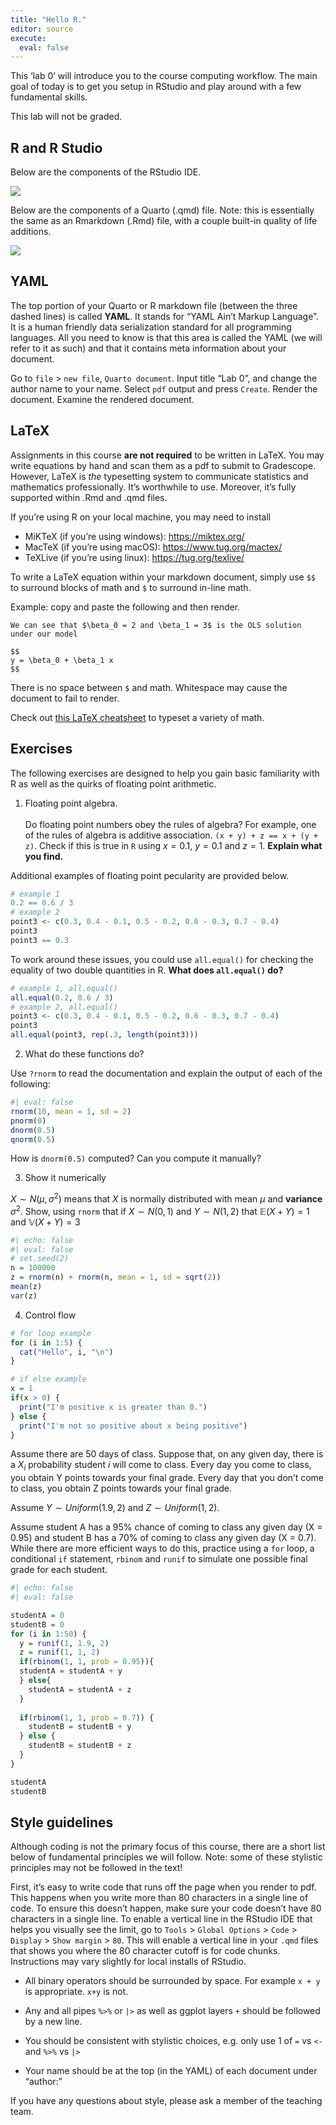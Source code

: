 ```yaml
---
title: "Hello R."
editor: source
execute:
  eval: false
---
```


This 'lab 0' will introduce you to the course computing workflow. The main goal of today is to get you setup in RStudio and play around with a few fundamental skills. 

::: callout-important
This lab will not be graded.
:::

## R and R Studio

Below are the components of the RStudio IDE.

![](/slides/images/lab-0/rstudio.png)

Below are the components of a Quarto (.qmd) file. Note: this is essentially the same as an Rmarkdown (.Rmd) file, with a couple built-in quality of life additions.

![](/slides/images/lab-0/quarto.png)

## YAML

The top portion of your Quarto or R markdown file (between the three dashed lines) is called **YAML**. It stands for "YAML Ain't Markup Language". It is a human friendly data serialization standard for all programming languages. All you need to know is that this area is called the YAML (we will refer to it as such) and that it contains meta information about your document.

::: callout-important
Go to `file` > `new file`, `Quarto document`. Input title "Lab 0", and change the author name to your name. Select `pdf` output and press `Create`. Render the document. Examine the rendered document.
:::

## LaTeX

Assignments in this course **are not required** to be written in LaTeX. You may write equations by hand and scan them as a pdf to submit to Gradescope. However, LaTeX is *the* typesetting system to communicate statistics and mathematics professionally. It's worthwhile to use. Moreover, it's fully supported within .Rmd and .qmd files.

If you're using R on your local machine, you may need to install 

- MiKTeX (if you're using windows): [https://miktex.org/](https://miktex.org/)
- MacTeX (if you're using macOS): [https://www.tug.org/mactex/](https://www.tug.org/mactex/)
- TeXLive (if you're using linux): [https://tug.org/texlive/](https://tug.org/texlive/)

To write a LaTeX equation within your markdown document, simply use `$$` to surround blocks of math and `$` to surround in-line math.

Example: copy and paste the following and then render.

```
We can see that $\beta_0 = 2 and \beta_1 = 3$ is the OLS solution under our model

$$
y = \beta_0 + \beta_1 x
$$
```

::: callout-note 
There is no space between `$` and math. Whitespace may cause the document to fail to render.
:::

Check out [this LaTeX cheatsheet](http://tug.ctan.org/info/undergradmath/undergradmath.pdf) to typeset a variety of math.

## Exercises

The following exercises are designed to help you gain basic familiarity with R as well as the quirks of floating point arithmetic.

1.  Floating point algebra.\
    \
    Do floating point numbers obey the rules of algebra? For example, one of the rules of algebra is additive association. `(x + y) + z == x + (y + z)`. Check if this is true in `R` using $x = 0.1$, $y = 0.1$ and $z = 1$. **Explain what you find.**

Additional examples of floating point pecularity are provided below.

```r
# example 1
0.2 == 0.6 / 3
# example 2
point3 <- c(0.3, 0.4 - 0.1, 0.5 - 0.2, 0.6 - 0.3, 0.7 - 0.4)
point3
point3 == 0.3
```

To work around these issues, you could use `all.equal()` for checking the equality of two double quantities in R. **What does `all.equal()` do?**

```r
# example 1, all.equal()
all.equal(0.2, 0.6 / 3)
# example 2, all.equal()
point3 <- c(0.3, 0.4 - 0.1, 0.5 - 0.2, 0.6 - 0.3, 0.7 - 0.4)
point3
all.equal(point3, rep(.3, length(point3)))
```

2.  What do these functions do?

Use `?rnorm` to read the documentation and explain the output of each of the following:

```r
#| eval: false
rnorm(10, mean = 1, sd = 2)
pnorm(0)
dnorm(0.5)
qnorm(0.5)
```
How is `dnorm(0.5)` computed? Can you compute it manually?

3.  Show it numerically

$X \sim N(\mu, \sigma^2)$ means that $X$ is normally distributed with mean $\mu$ and **variance** $\sigma^2$. Show, using `rnorm` that if $X \sim N(0, 1)$ and $Y \sim N(1, 2)$ that $\mathbb{E}(X + Y) = 1$ and $\mathbb{V}(X + Y) = 3$

```r
#| echo: false
#| eval: false
# set.seed(2)
n = 100000
z = rnorm(n) + rnorm(n, mean = 1, sd = sqrt(2))
mean(z)
var(z)
```

4.  Control flow

```r
# for loop example
for (i in 1:5) {
  cat("Hello", i, "\n")
}

# if else example
x = 1
if(x > 0) {
  print("I'm positive x is greater than 0.")
} else {
  print("I'm not so positive about x being positive")
}
```
Assume there are 50 days of class. Suppose that, on any given day, there is a $X_i$ probability student $i$ will come to class. Every day you come to class, you obtain Y points towards your final grade. Every day that you don't come to class, you obtain Z points towards your final grade.

Assume $Y \sim Uniform(1.9, 2)$ and $Z \sim Uniform(1, 2)$. 

Assume student A has a 95% chance of coming to class any given day (X = 0.95) and student B has a 70% of coming to class any given day (X = 0.7). While there are more efficient ways to do this, practice using a `for` loop, a conditional `if` statement, `rbinom` and `runif` to simulate one possible final grade for each student.

```r
#| echo: false
#| eval: false

studentA = 0
studentB = 0
for (i in 1:50) {
  y = runif(1, 1.9, 2)
  z = runif(1, 1, 2)
  if(rbinom(1, 1, prob = 0.95)){
  studentA = studentA + y
  } else{
    studentA = studentA + z
  }
  
  if(rbinom(1, 1, prob = 0.7)) {
    studentB = studentB + y
  } else {
    studentB = studentB + z
  }
}

studentA
studentB
```


## Style guidelines

Although coding is not the primary focus of this course, there are a short list below of fundamental principles we will follow. Note: some of these stylistic principles may not be followed in the text!

First, it's easy to write code that runs off the page when you render to pdf. This happens when you write more than 80 characters in a single line of code. To ensure this doesn't happen, make sure your code doesn't have 80 characters in a single line.  To enable a vertical line in the RStudio IDE that helps you visually see the limit, go to `Tools` > `Global Options` > `Code` > `Display` > `Show margin` > `80`. This will enable a vertical line in your `.qmd` files that shows you where the 80 character cutoff is for code chunks. Instructions may vary slightly for local installs of RStudio.

- All binary operators should be surrounded by space. For example `x + y` is appropriate. `x+y` is not.

- Any and all pipes `%>%` or `|>` as well as ggplot layers `+` should be followed by a new line.

- You should be consistent with stylistic choices, e.g. only use 1 of `=` vs `<-` and `%>%` vs `|>`

- Your name should be at the top (in the YAML) of each document under "author: "

If you have any questions about style, please ask a member of the teaching team.
